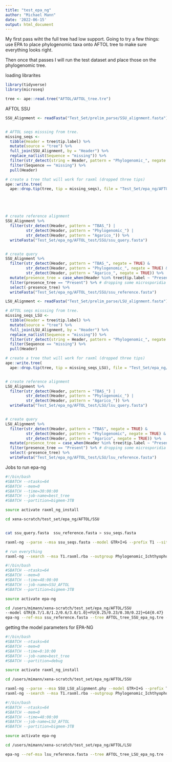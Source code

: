 ```yaml
---
title: "test_epa_ng"
author: "Michael Mann"
date: '2022-06-15'
output: html_document
---
```


My first pass wiht the full tree had low support. 
Going to try a few things:
use EPA to place phylogenomic taxa onto AFTOL tree to make sure everything looks right. 

Then once that passes I will run the test dataset and place those on the phylogenomic tree.

loading librarites
```r
library(tidyverse)
library(microseq)
```



```r
tree <- ape::read.tree("AFTOL/AFTOL_tree.tre")
```


AFTOL SSU
```r

SSU_Alignment <- readFasta("Test_Set/prelim_parse/SSU_alignment.fasta")


# AFTOL seqs misssing from tree. 
missing_seqs <- 
  tibble(Header = tree$tip.label) %>%
  mutate(source = "tree") %>%
  full_join(SSU_Alignment, by = "Header") %>%
  replace_na(list(Sequence = "missing")) %>%
  filter(str_detect(string = Header, pattern = "Phylogenomic_", negate = T)) %>%
  filter(Sequence == "missing") %>%
  pull(Header)

# create a tree that will work for raxml (dropped three tips)
ape::write.tree(
  ape::drop.tip(tree, tip = missing_seqs), file = "Test_Set/epa_ng/AFTOL_test/SSU/AFTOL_tree_SSU_epa_ng.tre")





# create reference alignment 
SSU_Alignment %>%
  filter(str_detect(Header, pattern = "TBAS_") | 
         str_detect(Header, pattern = "Phylogenomic_") |
         str_detect(Header, pattern = "Agarico_")) %>%
  writeFasta("Test_Set/epa_ng/AFTOL_test/SSU/ssu_query.fasta")


# create query
SSU_Alignment %>%
  filter(str_detect(Header, pattern = "TBAS_", negate = TRUE) & 
         str_detect(Header, pattern = "Phylogenomic_", negate = TRUE) &
         str_detect(Header, pattern = "Agarico_", negate = TRUE)) %>%
  mutate(presence_tree = case_when(Header %in% tree$tip.label ~ "Present", TRUE ~ "Missing")) %>%
  filter(presence_tree == "Present") %>% # dropping some microsporidia
  select(-presence_tree) %>%
  writeFasta("Test_Set/epa_ng/AFTOL_test/SSU/ssu_reference.fasta")


```







```r
LSU_Alignment <- readFasta("Test_Set/prelim_parse/LSU_alignment.fasta")

# AFTOL seqs misssing from tree. 
missing_seqs_LSU <- 
  tibble(Header = tree$tip.label) %>%
  mutate(source = "tree") %>%
  full_join(LSU_Alignment, by = "Header") %>%
  replace_na(list(Sequence = "missing")) %>%
  filter(str_detect(string = Header, pattern = "Phylogenomic_", negate = T)) %>%
  filter(Sequence == "missing") %>%
  pull(Header)

# create a tree that will work for raxml (dropped three tips)
ape::write.tree(
  ape::drop.tip(tree, tip = missing_seqs_LSU), file = "Test_Set/epa_ng/AFTOL_test/LSU/AFTOL_tree_LSU_epa_ng.tre")


# create reference alignment 
LSU_Alignment %>%
  filter(str_detect(Header, pattern = "TBAS_") | 
         str_detect(Header, pattern = "Phylogenomic_") |
         str_detect(Header, pattern = "Agarico_")) %>%
  writeFasta("Test_Set/epa_ng/AFTOL_test/LSU/lsu_query.fasta")


# create query
LSU_Alignment %>%
  filter(str_detect(Header, pattern = "TBAS", negate = TRUE) & 
         str_detect(Header, pattern = "Phylogenomic", negate = TRUE) &
         str_detect(Header, pattern = "Agarico", negate = TRUE)) %>%
  mutate(presence_tree = case_when(Header %in% tree$tip.label ~ "Present", TRUE ~ "Missing")) %>%
  filter(presence_tree == "Present") %>% # dropping some microsporidia
  select(-presence_tree) %>%
  writeFasta("Test_Set/epa_ng/AFTOL_test/LSU/lsu_reference.fasta")

```




Jobs to run epa-ng


```bash
#!/bin/bash
#SBATCH --ntasks=64
#SBATCH --mem=0
#SBATCH --time=30:00:00
#SBATCH --job-name=best_tree
#SBATCH --partition=bigmem-3TB

source activate raxml_ng_install

cd xena-scratch/test_set/epa_ng/AFTOL/SSU 


cat ssu_query.fasta  ssu_reference.fasta > ssu_seqs.fasta

raxml-ng --parse --msa ssu_seqs.fasta --model GTR+I+G --prefix T1 --site-weights SSU_weights.txt

# run everything
raxml-ng --search --msa T1.raxml.rba --outgroup Phylogenomic_Ichthyophonus_hoferi --model GTR+I+G --tree pars{10}  --tree-constraint constraint_tree_no_redundant_taxa.tree  --prefix T2


```



```bash
#!/bin/bash
#SBATCH --ntasks=64
#SBATCH --mem=0
#SBATCH --time=48:00:00
#SBATCH --job-name=SSU_AFTOL
#SBATCH --partition=bigmem-3TB

source activate epa-ng

cd /users/mimann/xena-scratch/test_set/epa_ng/AFTOL/SSU
--model GTR{0.7/1.8/1.2/0.6/3.0/1.0}+FU{0.25/0.23/0.30/0.22}+G4{0.47}
epa-ng --ref-msa ssu_reference.fasta --tree AFTOL_tree_SSU_epa_ng.tre --query ssu_query.fasta --model GTR{1.1/3.1/1.1/0.9/4.7/1.0}+FC+G4m{0.7}+BU{0.9}
````


getting the model parameters for EPA-NG
```bash
#!/bin/bash
#SBATCH --ntasks=64
#SBATCH --mem=0
#SBATCH --time=0:10:00
#SBATCH --job-name=best_tree
#SBATCH --partition=debug

source activate raxml_ng_install

cd /users/mimann/xena-scratch/test_set/epa_ng/AFTOL/SSU

raxml-ng --parse --msa SSU_LSU_alignment.phy --model GTR+I+G --prefix T1 --site-weights weights.txt
raxml-ng --search --msa T1.raxml.rba --outgroup Phylogenomic_Ichthyophonus_hoferi --model GTR+I+G --tree pars{10}  --tree-constraint constraint_tree_no_redundant_taxa.tree  --prefix T1

```






```bash
#!/bin/bash
#SBATCH --ntasks=64
#SBATCH --mem=0
#SBATCH --time=48:00:00
#SBATCH --job-name=LSU_AFTOL
#SBATCH --partition=bigmem-3TB

source activate epa-ng

cd /users/mimann/xena-scratch/test_set/epa_ng/AFTOL/LSU

epa-ng --ref-msa lsu_reference.fasta --tree AFTOL_tree_LSU_epa_ng.tre --query lsu_query.fasta --model GTR{0.9/3.3/1.4/0.8/7.4/1.0}+FC+G4m{0.5}+BU{1.0}
```





